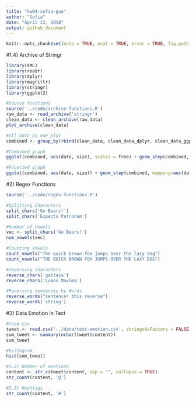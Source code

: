 ---
title: "hw04-sofia-guo"
author: "Sofia"
date: "April 13, 2018"
output: github_document
---

```{r setup, include=FALSE}
knitr::opts_chunk$set(echo = TRUE, eval = TRUE, error = TRUE, fig.path = 'images/')
```

#1.4) Archive of Stringr
```{r}
library(XML)
library(readr)
library(dplyr)
library(magrittr)
library(stringr)
library(ggplot2)

#source functions
source('../code/archive-functions.R')
raw_data <- read_archive('stringr')
clean_data <- clean_archive(raw_data)
plot_archive(clean_data)

#all data on one plot
combined <- group_by(rbind(clean_data, clean_data_dplyr, clean_data_ggplot2, clean_data_knitr, clean_data_xml), name)

#Combined graph
ggplot(combined, aes(date, size), scales = free) + geom_step(combined, mapping=aes(date, size))

#Facetted graph
ggplot(combined, aes(date, size)) + geom_step(combined, mapping=aes(date, size)) + facet_wrap(~name)
```

#2) Regex Functions
```{r}
source('../code/regex-functions.R')

#Splitting Characters
split_chars('Go Bears!')
split_chars('Expecto Patronum')

#Number of Vowels
vec <- split_chars('Go Bears!')
num_vowels(vec)

#Counting Vowels
count_vowels("The quick brown fox jumps over the lazy dog")
count_vowels("THE QUICK BROWN FOX JUMPS OVER THE LAXY DOG")

#reversing characters
reverse_chars('gattaca')
reverse_chars('Lumox Maxima')

#Reversing sentences by Words
reverse_words("sentence! this reverse")
reverse_words('string')
```

#3) Data Emotion in Text
```{r}
#read csv
tweet <- read.csv('../data/text-emotion.csv', stringsAsFactors = FALSE)
sum_tweet <- summary(nchar(tweet$content))
sum_tweet

#histogram
hist(sum_tweet)

#3.2) Number of mentions
content <- str_c(tweet$content, sep = "", collapse = TRUE)
str_count(content, '@')

#3.3) Hashtags
str_count(content, '#')
```


